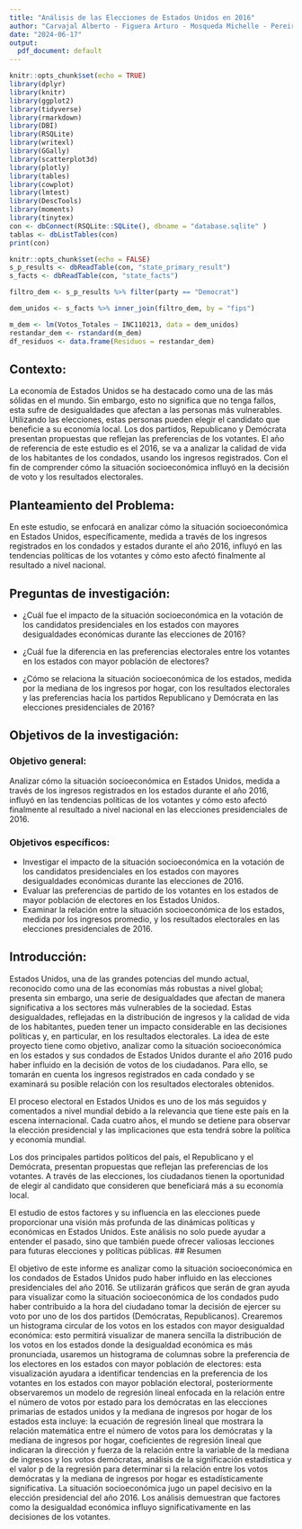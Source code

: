 ```yaml
---
title: "Análisis de las Elecciones de Estados Unidos en 2016"
author: "Carvajal Alberto - Figuera Arturo - Mosqueda Michelle - Pereira Luis"
date: "2024-06-17"
output:
  pdf_document: default
---
```


```r
knitr::opts_chunk$set(echo = TRUE)
library(dplyr)
library(knitr)
library(ggplot2)
library(tidyverse)
library(rmarkdown)
library(DBI)
library(RSQLite)
library(writexl)
library(GGally)
library(scatterplot3d)
library(plotly)
library(tables)
library(cowplot)
library(lmtest)
library(DescTools)
library(moments)
library(tinytex)
con <- dbConnect(RSQLite::SQLite(), dbname = "database.sqlite" )
tablas <- dbListTables(con)
print(con)

```

```r
knitr::opts_chunk$set(echo = FALSE)
s_p_results <- dbReadTable(con, "state_primary_result")
s_facts <- dbReadTable(con, "state_facts")

filtro_dem <- s_p_results %>% filter(party == "Democrat")

dem_unidos <- s_facts %>% inner_join(filtro_dem, by = "fips")

m_dem <- lm(Votos_Totales ~ INC110213, data = dem_unidos)
restandar_dem <- rstandard(m_dem)
df_residuos <- data.frame(Residuos = restandar_dem)

```

## Contexto:

La economía de Estados Unidos se ha destacado como una de las más sólidas en el mundo. Sin embargo, esto no significa que no tenga fallos, esta sufre de desigualdades que afectan a las personas más vulnerables. Utilizando las elecciones, estas personas pueden elegir el candidato que beneficie a su economía local. Los dos partidos, Republicano y Demócrata presentan propuestas que reflejan las preferencias de los votantes. El año de referencia de este estudio es el 2016, se va a analizar la calidad de vida de los habitantes de los condados, usando los ingresos registrados. Con el fin de comprender cómo la situación socioeconómica influyó en la decisión de voto y los resultados electorales.

## Planteamiento del Problema:

En este estudio, se enfocará en analizar cómo la situación socioeconómica en Estados Unidos, específicamente, medida a través de los ingresos registrados en los condados y estados durante el año 2016, influyó en las tendencias políticas de los votantes y cómo esto afectó finalmente al resultado a nivel nacional.

## Preguntas de investigación:

-   ¿Cuál fue el impacto de la situación socioeconómica en la votación de los candidatos presidenciales en los estados con mayores desigualdades económicas durante las elecciones de 2016?

-   ¿Cuál fue la diferencia en las preferencias electorales entre los votantes en los estados con mayor población de electores?

-   ¿Cómo se relaciona la situación socioeconómica de los estados, medida por la mediana de los ingresos por hogar, con los resultados electorales y las preferencias hacia los partidos Republicano y Demócrata en las elecciones presidenciales de 2016?

## Objetivos de la investigación:

### Objetivo general:

Analizar cómo la situación socioeconómica en Estados Unidos, medida a través de los ingresos registrados en los estados durante el año 2016, influyó en las tendencias políticas de los votantes y cómo esto afectó finalmente al resultado a nivel nacional en las elecciones presidenciales de 2016.

### Objetivos específicos:

-   Investigar el impacto de la situación socioeconómica en la votación de los candidatos presidenciales en los estados con mayores desigualdades económicas durante las elecciones de 2016.
-   Evaluar las preferencias de partido de los votantes en los estados de mayor población de electores en los Estados Unidos.
-   Examinar la relación entre la situación socioeconómica de los estados, medida por los ingresos promedio, y los resultados electorales en las elecciones presidenciales de 2016.

## Introducción:

Estados Unidos, una de las grandes potencias del mundo actual, reconocido como una de las economías más robustas a nivel global; presenta sin embargo, una serie de desigualdades que afectan de manera significativa a los sectores más vulnerables de la sociedad. Estas desigualdades, reflejadas en la distribución de ingresos y la calidad de vida de los habitantes, pueden tener un impacto considerable en las decisiones políticas y, en particular, en los resultados electorales. La idea de este proyecto tiene como objetivo, analizar como la situación socioeconómica en los estados y sus condados de Estados Unidos durante el año 2016 pudo haber influido en la decisión de votos de los ciudadanos. Para ello, se tomarán en cuenta los ingresos registrados en cada condado y se examinará su posible relación con los resultados electorales obtenidos.

El proceso electoral en Estados Unidos es uno de los más seguidos y comentados a nivel mundial debido a la relevancia que tiene este país en la escena internacional. Cada cuatro años, el mundo se detiene para observar la elección presidencial y las implicaciones que esta tendrá sobre la política y economía mundial.

Los dos principales partidos políticos del país, el Republicano y el Demócrata, presentan propuestas que reflejan las preferencias de los votantes. A través de las elecciones, los ciudadanos tienen la oportunidad de elegir al candidato que consideren que beneficiará más a su economía local.

El estudio de estos factores y su influencia en las elecciones puede proporcionar una visión más profunda de las dinámicas políticas y económicas en Estados Unidos. Este análisis no solo puede ayudar a entender el pasado, sino que también puede ofrecer valiosas lecciones para futuras elecciones y políticas públicas.
## Resumen  

El objetivo de este informe es analizar como la situación socioeconómica en los condados de Estados Unidos pudo haber influido en las elecciones presidenciales del año 2016. Se utilizarán gráficos que serán de gran ayuda para visualizar como la situación socioeconómica de los condados pudo haber contribuido a la hora del ciudadano tomar la decisión de ejercer su voto por uno de los dos partidos (Demócratas, Republicanos). Crearemos un histograma circular de los votos en los estados con mayor desigualdad económica: esto permitirá visualizar de manera sencilla la distribución de los votos en los estados donde la desigualdad económica es más pronunciada, usaremos un histograma de columnas sobre la preferencia de los electores en los estados con mayor población de electores: esta visualización ayudara a identificar tendencias en la preferencia de los votantes en los estados con mayor población electoral, posteriormente observaremos un modelo de regresión lineal enfocada en la relación entre el número de votos por estado para los demócratas en las elecciones primarias de estados unidos y la mediana de ingresos por hogar de los estados esta incluye: la ecuación de regresión lineal que mostrara la relación matemática entre el número de votos para los demócratas y la mediana de ingresos por hogar, coeficientes de regresión lineal que indicaran la dirección y fuerza de la relación entre la variable de la mediana de ingresos y los votos demócratas, análisis de la significación estadística y el valor p de la regresión para determinar si la relación entre los votos demócratas y la mediana de ingresos por hogar es estadísticamente significativa. La situación socioeconómica jugo un papel decisivo en la elección presidencial del año 2016. Los análisis demuestran que factores como la desigualdad económica influyo significativamente en las decisiones de los votantes.
